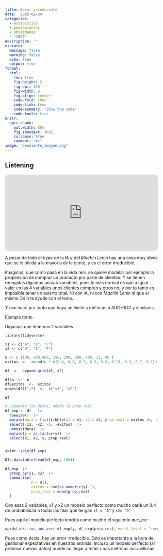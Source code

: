 ```yaml
---
title: Error irreducible
date: '2025-02-24'
categories: 
  - estadística
  - pensamientos
  - obviedades
  - "2025"
description: ''
execute: 
  message: false
  warning: false
  echo: true
  output: true
format: 
  html: 
    toc: true
    fig-height: 5
    fig-dpi: 300
    fig-width: 8
    fig-align: center
    code-fold: show
    code-link: true
    code-summary: "Show the code"
    code-tools: true 
knitr:
  opts_chunk:
    out.width: 80%
    fig.showtext: TRUE
    collapse: true
    comment: "#>"
image: "pendiente_imagen.png"
---
```



::: callout-note
## Listening

<iframe style="border-radius:12px" src="https://open.spotify.com/embed/track/3DT23wxXsPHMDjSEFNeHH0?utm_source=generator" width="100%" height="250" frameBorder="0" allowfullscreen="" allow="autoplay; clipboard-write; encrypted-media; fullscreen; picture-in-picture" loading="lazy"></iframe>

:::



A pesar de todo el _hype_ de la IA y del _Machín Lenin_  hay una cosa muy obvia que se le olvida a la mayoría de la gente, y es el error irreducible. 

Imaginad, que como pasa en la vida real,  se quiere modelar por ejemplo la propensión de comprar un producto por parte de clientes. 
Y se tienen recogidas digamos unas 4 variables, pues lo más normal es que a igual valor en las 4 variables  unos clientes compren y otros no, y por lo tanto
es imposible tener un acierto total. Ni con IA, ni con _Machín Lenin_ ni que el mismo Odín te ayude con el tema. 

Y eso hace por tanto que haya un límite a métricas a AUC-ROC y similares. 


Ejemplo tonto. 

Digamos que tenemos 2 variables

```r
library(tidyverse)

x1 <- c("A", "B", "C")
x2 <- c("D", "E", "F")

n <- c (100, 200,400, 150, 200, 300, 400, 25, 90 ) 
exitos  <-  round(n * c(0.4, 0.6, 0.2, 0.5, 0.9, 0.15, 0.3, 0.7, 0.1)) 

df  <-  expand.grid(x1, x2)

df$n  <-  n
df$exitos  <-  exitos
names(df)[1:2]  <-  c("x1", "x2")

df

# Expandir los datos, añado la prop_real
df_exp <- df   |> 
  rowwise()  |> 
  mutate(data = list(tibble(x1 = x1, x2 = x2, prop_real = exitos /n,  y = c(rep(1, exitos), rep(0, n - exitos)))))  |> 
  select(-x1, -x2, -n, -exitos)  |> 
  unnest(data)  |> 
  mutate(y = as.factor(y))  |> 
  select(x1, x2, y, prop_real)


skimr::skim(df_exp)

```


```r


DT::datatable(head(df_exp, 100))

df_exp  |> 
  group_by(x1, x2)  |> 
  summarise(
            n = n(), 
            exitos = sum(as.numeric(y)-1),
            prop_real = mean(prop_real)
  )


```

Con esas 2 variables, x1  y x2 un modelo perfecto como mucho daría un 0.4 de probabilidad a todas las
filas que tengan `x1 = "A"`  y `x2= "D"`

Pues aquí el modelo perfecto tendría como mucho el siguiente _auc_roc_

```r

yardstick::roc_auc_vec( df_exp$y, df_exp$prop_real, event_level = "second")

```


Pues como decía, hay un error irreducible. Esto es importante a la hora de gestionar expectativas en 
nuestros análisis. Incluso un modelo perfecto (al predecir nuevos datos) puede no llegar a tener unas 
métricas maravillosas. 


